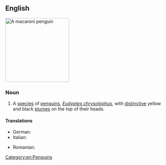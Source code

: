 ==English==
[[Image:Macaroni (js)1.jpg|200px|thumb|right|A macaroni penguin]]
{{wikipedia}}
{{wikispecies|Eudyptes chrysolophus}}

===Noun===
{{en-noun}}

# A [[species]] of [[penguin]]s, ''[[Eudyptes chrysolophus]]'', with [[distinctive]] yellow and black [[plume]]s on the top of their heads.

====Translations====
{{trans-top|''Eudyptes chrysolophus''}}
* German: {{t+|de|Goldschopfpinguin|m}}
* Italian: {{t|it|pinguino macaroni|m}}
{{trans-mid}}
* Romanian: {{t|ro|pinguinul macaroni|m}}
{{trans-bottom}}

[[Category:en:Penguins]]